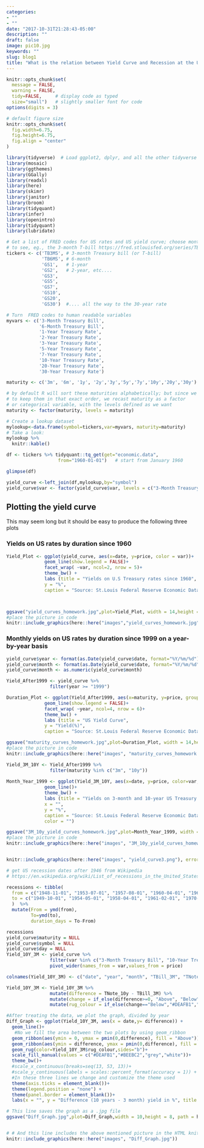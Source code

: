 ```yaml
---
categories:
- ""
- ""
date: "2017-10-31T21:28:43-05:00"
description: ""
draft: false
image: pic10.jpg
keywords: ""
slug: blog1
title: "What is the relation between Yield Curve and Recession at the USA"
---
```


```r
knitr::opts_chunk$set(
  message = FALSE, 
  warning = FALSE, 
  tidy=FALSE,     # display code as typed
  size="small")   # slightly smaller font for code
options(digits = 3)

# default figure size
knitr::opts_chunk$set(
  fig.width=6.75, 
  fig.height=6.75,
  fig.align = "center"
)
```


```r
library(tidyverse)  # Load ggplot2, dplyr, and all the other tidyverse packages
library(mosaic)
library(ggthemes)
library(GGally)
library(readxl)
library(here)
library(skimr)
library(janitor)
library(broom)
library(tidyquant)
library(infer)
library(openintro)
library(tidyquant)
library(lubridate)
```

```r
# Get a list of FRED codes for US rates and US yield curve; choose monthly frequency
# to see, eg., the 3-month T-bill https://fred.stlouisfed.org/series/TB3MS
tickers <- c('TB3MS', # 3-month Treasury bill (or T-bill)
             'TB6MS', # 6-month
             'GS1',   # 1-year
             'GS2',   # 2-year, etc....
             'GS3',
             'GS5',
             'GS7',
             'GS10',
             'GS20',
             'GS30')  #.... all the way to the 30-year rate

# Turn  FRED codes to human readable variables
myvars <- c('3-Month Treasury Bill',
            '6-Month Treasury Bill',
            '1-Year Treasury Rate',
            '2-Year Treasury Rate',
            '3-Year Treasury Rate',
            '5-Year Treasury Rate',
            '7-Year Treasury Rate',
            '10-Year Treasury Rate',
            '20-Year Treasury Rate',
            '30-Year Treasury Rate')

maturity <- c('3m', '6m', '1y', '2y','3y','5y','7y','10y','20y','30y')

# by default R will sort these maturities alphabetically; but since we want
# to keep them in that exact order, we recast maturity as a factor 
# or categorical variable, with the levels defined as we want
maturity <- factor(maturity, levels = maturity)

# Create a lookup dataset
mylookup<-data.frame(symbol=tickers,var=myvars, maturity=maturity)
# Take a look:
mylookup %>% 
  knitr::kable()

df <- tickers %>% tidyquant::tq_get(get="economic.data", 
                   from="1960-01-01")   # start from January 1960

glimpse(df)
```

```r

yield_curve <-left_join(df,mylookup,by="symbol")
yield_curve$var <- factor(yield_curve$var, levels = c("3-Month Treasury Bill", "6-Month Treasury Bill", "1-Year Treasury Rate", "2-Year Treasury Rate", "3-Year Treasury Rate", "5-Year Treasury Rate", "7-Year Treasury Rate",  "10-Year Treasury Rate",  "20-Year Treasury Rate", "30-Year Treasury Rate"))

```

## Plotting the yield curve

This may seem long but it should be easy to produce the following three plots

### Yields on US rates by duration since 1960

```r
Yield_Plot <- ggplot(yield_curve, aes(x=date, y=price, color = var))+
              geom_line(show.legend = FALSE)+
              facet_wrap( ~var, ncol=2, nrow = 5)+
              theme_bw() +                
              labs (title = "Yields on U.S Treasury rates since 1960",
              y = "%",
              caption = "Source: St.Louis Federal Reserve Economic Database(FRED)")



ggsave("yield_curves_homework.jpg",plot=Yield_Plot, width = 14,height = 10, path = here::here("images"))
#place the picture in code
knitr::include_graphics(here::here("images","yield_curves_homework.jpg"))
```

### Monthly yields on US rates by duration since 1999 on a year-by-year basis


```r
yield_curve$year <- format(as.Date(yield_curve$date, format="%Y/%m/%d"),"%Y")
yield_curve$month <- format(as.Date(yield_curve$date, format="%Y/%m/%d"),"%m")
yield_curve$month <- as.numeric(yield_curve$month)

Yield_After1999 <- yield_curve %>% 
                filter(year >= "1999")

Duration_Plot <- ggplot(Yield_After1999, aes(x=maturity, y=price, group = month, color=year))+
              geom_line(show.legend = FALSE)+
              facet_wrap( ~year, ncol=4, nrow = 6)+
              theme_bw() +                
              labs (title = "US Yield Curve",
              y = "Yield(%)",
              caption = "Source: St.Louis Federal Reserve Economic Database(FRED)")

ggsave("maturity_curves_homework.jpg",plot=Duration_Plot, width = 14,height = 10, path = here::here("images"))
#place the picture in code
knitr::include_graphics(here::here("images", "maturity_curves_homework.jpg"))
```

```r
Yield_3M_10Y <- Yield_After1999 %>% 
                filter(maturity %in% c("3m", "10y"))
  
Month_Year_1999 <- ggplot(Yield_3M_10Y, aes(x=date, y=price, color=var,group = maturity))+
              geom_line()+
              theme_bw() + 
              labs (title = "Yields on 3-month and 10-year US Treasury rates since 1999",
              x = "",      
              y = "%",
              caption = "Source: St.Louis Federal Reserve Economic Database(FRED)",
              color = "")

ggsave("3M_10y_yield_curves_homework.jpg",plot=Month_Year_1999, width = 14,height = 10, path = here::here("images"))
#place the picture in code
knitr::include_graphics(here::here("images", "3M_10y_yield_curves_homework.jpg"))


knitr::include_graphics(here::here("images", "yield_curve3.png"), error = FALSE)
```

```r

# get US recession dates after 1946 from Wikipedia 
# https://en.wikipedia.org/wiki/List_of_recessions_in_the_United_States

recessions <- tibble(
  from = c("1948-11-01", "1953-07-01", "1957-08-01", "1960-04-01", "1969-12-01", "1973-11-01", "1980-01-01","1981-07-01", "1990-07-01", "2001-03-01", "2007-12-01"),  
  to = c("1949-10-01", "1954-05-01", "1958-04-01", "1961-02-01", "1970-11-01", "1975-03-01", "1980-07-01", "1982-11-01", "1991-03-01", "2001-11-01", "2009-06-01") 
  )  %>% 
  mutate(From = ymd(from), 
         To=ymd(to),
         duration_days = To-From)

recessions
yield_curve$maturity = NULL
yield_curve$symbol = NULL
yield_curve$day = NULL
Yield_10Y_3M <- yield_curve %>% 
                filter(var %in% c("3-Month Treasury Bill", "10-Year Treasury Rate")) %>% 
                pivot_wider(names_from = var,values_from = price)

colnames(Yield_10Y_3M) <- c("date", "year", "month", "TBill_3M", "TNote_10y")

Yield_10Y_3M <- Yield_10Y_3M %>% 
                mutate(difference = TNote_10y - TBill_3M) %>% 
                mutate(change = if_else(difference>=0, "Above", "Below")) %>%
                mutate(rug_colour = if_else(change=="Below","#DEAFB1","#BEEBC2"))

#After treating the data, we plot the graph, divided by year 
Diff_Graph <- ggplot(Yield_10Y_3M, aes(x = date,y= difference)) +
  geom_line()+
   #No we fill the area between the two plots by using geom_ribbon
  geom_ribbon(aes(ymin = 0, ymax = pmin(0,difference), fill = "Above")) + 
  geom_ribbon(aes(ymin = difference, ymax = pmin(0,difference), fill = "Below"))+
  geom_rug(color=Yield_10Y_3M$rug_colour,sides="b")+
  scale_fill_manual(values = c("#DEAFB1","#BEEBC2","grey","white"))+
  theme_bw()+
  #scale_x_continuous(breaks=seq(13, 53, 13))+
  #scale_y_continuous(labels = scales::percent_format(accuracy = 1)) + 
  #In these three lines we change and customize the theme used
  theme(axis.ticks = element_blank())+
  theme(legend.position = "none") + 
  theme(panel.border = element_blank())+
  labs(x = "", y = "Difference (10 years - 3 month) yield in %", title = "Yield Curve Inversion: 10-year minus 3 month U.S Treasury rates", subtitle = "Difference in % point, monthly averages.\n Shaded areas correspond to recessions", caption = "Source: St.Louis Federal Reserve Economic Database(FRED)")

# This line saves the graph as a .jpg file
ggsave("Diff_Graph.jpg",plot=Diff_Graph,width = 10,height = 8, path = here::here("images"))


# # And this line includes the above mentioned picture in the HTML knited file
knitr::include_graphics(here::here("images", "Diff_Graph.jpg"))

```
